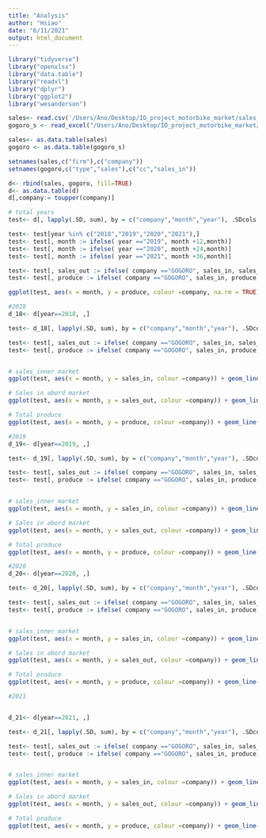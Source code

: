 ```yaml
---
title: "Analysis"
author: "Hsiao"
date: "6/11/2021"
output: html_document
---
```

```r
library("tidyverse")
library("openxlsx")
library("data.table")
library("readxl")
library("dplyr")
library("ggplot2")
library("wesanderson")

```

```r
sales<- read.csv('/Users/Ano/Desktop/IO_project_motorbike_market/sales_data.csv')
gogoro_s <- read_excel("/Users/Ano/Desktop/IO_project_motorbike_market/gogoro_sales.xlsx")

sales<- as.data.table(sales)
gogoro <- as.data.table(gogoro_s)

setnames(sales,c("firm"),c("company"))
setnames(gogoro,c("type","sales"),c("cc","sales_in"))

d<- rbind(sales, gogoro, fill=TRUE)
d<- as.data.table(d)
d[,company:= toupper(company)]
```

```r
# total years
test<- d[, lapply(.SD, sum), by = c("company","month","year"), .SDcols = c("sales_in","sales_out","produce")]

test<- test[year %in% c("2018","2019","2020","2021"),]
test<- test[, month := ifelse( year =="2019", month +12,month)]
test<- test[, month := ifelse( year =="2020", month +24,month)]
test<- test[, month := ifelse( year =="2021", month +36,month)]

test<- test[, sales_out := ifelse( company =="GOGORO", sales_in, sales_out)]
test<- test[, produce := ifelse( company =="GOGORO", sales_in, produce)]

ggplot(test, aes(x = month, y = produce, colour =company, na.rm = TRUE)) + geom_line() + geom_point()+labs( x = "month", y = "total Produce", title = "Produce", subtitle ="GOGORO's production = their domestic sales because of missing data") + scale_color_brewer(palette = "Dark2")


```

```r
#2018
d_18<- d[year==2018, ,]

test<- d_18[, lapply(.SD, sum), by = c("company","month","year"), .SDcols = c("sales_in","sales_out","produce")]

test<- test[, sales_out := ifelse( company =="GOGORO", sales_in, sales_out)]
test<- test[, produce := ifelse( company =="GOGORO", sales_in, produce)]


# sales_inner market 
ggplot(test, aes(x = month, y = sales_in, colour =company)) + geom_line() + geom_point()+labs( x = "month", y = "sales", title = "Sales in domestic market, 2018", subtitle ="")  + scale_x_discrete(limit = c("1","2","3","4","5","6","7","8","9","10","11","12"))+ scale_color_brewer(palette = "Dark2")

# Sales in abord market 
ggplot(test, aes(x = month, y = sales_out, colour =company)) + geom_line() + geom_point()+labs( x = "month", y = "sales", title = "Sales for abord market, 2018", subtitle ="")  + scale_x_discrete(limit = c("1","2","3","4","5","6","7","8","9","10","11","12"))+ scale_color_brewer(palette = "Dark2")

# Total produce
ggplot(test, aes(x = month, y = produce, colour =company)) + geom_line() + geom_point()+labs( x = "month", y = "sales", title = " Total Produce, 2018", subtitle ="")  + scale_x_discrete(limit = c("1","2","3","4","5","6","7","8","9","10","11","12"))+ scale_color_brewer(palette = "Dark2")


```

```r
#2019
d_19<- d[year==2019, ,]

test<- d_19[, lapply(.SD, sum), by = c("company","month","year"), .SDcols = c("sales_in","sales_out","produce")]

test<- test[, sales_out := ifelse( company =="GOGORO", sales_in, sales_out)]
test<- test[, produce := ifelse( company =="GOGORO", sales_in, produce)]


# sales_inner market 
ggplot(test, aes(x = month, y = sales_in, colour =company)) + geom_line() + geom_point()+labs( x = "month", y = "sales", title = "Sales in domestic market, 2019", subtitle ="")  + scale_x_discrete(limit = c("1","2","3","4","5","6","7","8","9","10","11","12"))+ scale_color_brewer(palette = "Dark2")

# Sales in abord market 
ggplot(test, aes(x = month, y = sales_out, colour =company)) + geom_line() + geom_point()+labs( x = "month", y = "sales", title = "Sales for abord market, 2019", subtitle ="")  + scale_x_discrete(limit = c("1","2","3","4","5","6","7","8","9","10","11","12"))+ scale_color_brewer(palette = "Dark2")

# Total produce
ggplot(test, aes(x = month, y = produce, colour =company)) + geom_line() + geom_point()+labs( x = "month", y = "sales", title = " Total Produce, 2019", subtitle ="")  + scale_x_discrete(limit = c("1","2","3","4","5","6","7","8","9","10","11","12"))+ scale_color_brewer(palette = "Dark2")

```


```r
#2020
d_20<- d[year==2020, ,]

test<- d_20[, lapply(.SD, sum), by = c("company","month","year"), .SDcols = c("sales_in","sales_out","produce")]

test<- test[, sales_out := ifelse( company =="GOGORO", sales_in, sales_out)]
test<- test[, produce := ifelse( company =="GOGORO", sales_in, produce)]


# sales_inner market 
ggplot(test, aes(x = month, y = sales_in, colour =company)) + geom_line() + geom_point()+labs( x = "month", y = "sales", title = "Sales in domestic market, 2020", subtitle ="")  + scale_x_discrete(limit = c("1","2","3","4","5","6","7","8","9","10","11","12"))+ scale_color_brewer(palette = "Dark2")

# Sales in abord market 
ggplot(test, aes(x = month, y = sales_out, colour =company)) + geom_line() + geom_point()+labs( x = "month", y = "sales", title = "Sales for abord market, 2020", subtitle ="")  + scale_x_discrete(limit = c("1","2","3","4","5","6","7","8","9","10","11","12"))+ scale_color_brewer(palette = "Dark2")

# Total produce
ggplot(test, aes(x = month, y = produce, colour =company)) + geom_line() + geom_point()+labs( x = "month", y = "sales", title = " Total Produce, 2020", subtitle ="")  + scale_x_discrete(limit = c("1","2","3","4","5","6","7","8","9","10","11","12"))+ scale_color_brewer(palette = "Dark2")

```

```r
#2021


d_21<- d[year==2021, ,]

test<- d_21[, lapply(.SD, sum), by = c("company","month","year"), .SDcols = c("sales_in","sales_out","produce")]

test<- test[, sales_out := ifelse( company =="GOGORO", sales_in, sales_out)]
test<- test[, produce := ifelse( company =="GOGORO", sales_in, produce)]


# sales_inner market 
ggplot(test, aes(x = month, y = sales_in, colour =company)) + geom_line() + geom_point()+labs( x = "month", y = "sales", title = "Sales in domestic market, 2021", subtitle ="")  + scale_x_discrete(limit = c("1","2","3","4")) + scale_color_brewer(palette = "Dark2")

# Sales in abord market 
ggplot(test, aes(x = month, y = sales_out, colour =company)) + geom_line() + geom_point()+labs( x = "month", y = "sales", title = "Sales for abord market, 2021", subtitle ="")  + scale_x_discrete(limit = c("1","2","3","4"))+ scale_color_brewer(palette = "Dark2")

# Total produce
ggplot(test, aes(x = month, y = produce, colour =company)) + geom_line() + geom_point()+labs( x = "month", y = "sales", title = " Total Produce, 2021", subtitle ="")  + scale_x_discrete(limit = c("1","2","3","4"))+ scale_color_brewer(palette = "Dark2")


```
